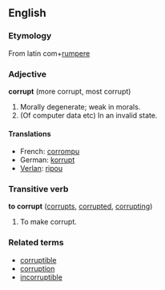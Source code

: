 ==English==
===Etymology===
From latin com+[[rumpere]]

===Adjective===
'''corrupt''' (more corrupt, most corrupt)

#Morally degenerate; weak in morals.
#(Of computer data etc) In an invalid state.

====Translations====
*French: [[corrompu]]
*German: [[korrupt]]
*[[Verlan]]: [[ripou]]

===Transitive verb===
'''to corrupt''' ([[corrupts]], [[corrupted]], [[corrupting]])

#To make corrupt.

===Related terms===
*[[corruptible]]
*[[corruption]]
*[[incorruptible]]